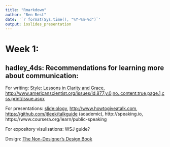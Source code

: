```yaml
---
title: "Rmarkdown"
author: "Ben Best"
date: '`r format(Sys.time(), "%Y-%m-%d")`'
output: ioslides_presentation
---
```


# Week 1: 


## hadley_4ds: Recommendations for learning more about communication:

For writing: [Style: Lessons in Clarity and Grace](http://amzn.com/0321898680), <http://www.americanscientist.org/issues/id.877,y.0,no.,content.true,page.1,css.print/issue.aspx>

For presentations: [slide:ology](http://amzn.com/0596522347), <http://www.howtogiveatalk.com>, <https://github.com/jtleek/talkguide> (academic), http://speaking.io, https://www.coursera.org/learn/public-speaking

For expository visulisations: WSJ guide?

Design: [The Non-Designer's Design Book](http://amzn.com/0133966151)